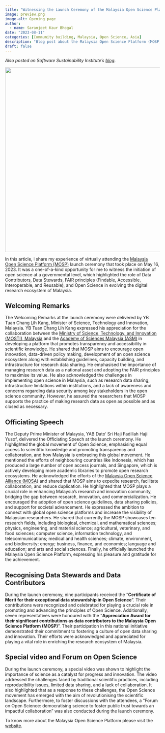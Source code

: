 ```yaml
---
title: "Witnessing the Launch Ceremony of the Malaysia Open Science Platform (MOSP)"
image: preview.png
image-alt: Opening page
author:
  - name: Saranjeet Kaur Bhogal
date: "2023-08-11"
categories: [Community building, Malaysia, Open Science, Asia]
description: "Blog post about the Malaysia Open Science Platform (MOSP) launch ceremony."
draft: false
---
```


*Also posted on Software Sustainability Institute's [blog](https://www.software.ac.uk/blog/witnessing-launch-ceremony-malaysia-open-science-platform-mosp)*.

![](preview.png){width="600"}

In this article, I share my experience of virtually attending the [Malaysia Open Science Platform (MOSP)](https://mosp.gov.my) launch ceremony that took place on May 16, 2023. It was a one-of-a-kind opportunity for me to witness the initiation of open science at a governmental level, which highlighted the role of Data Contributors, Data Stewards, FAIR principles (Findable, Accessible, Interoperable, and Reusable), and Open Science in evolving the digital research ecosystem of Malaysia.

## Welcoming Remarks

The Welcoming Remarks at the launch ceremony were delivered by YB Tuan Chang Lih Kang, Minister of Science, Technology and Innovation, Malaysia. YB Tuan Chang Lih Kang expressed his appreciation for the collaboration between the [Ministry of Science, Technology, and Innovation (MOSTI), Malaysia](https://www.mosti.gov.my/en/) and the [Academy of Sciences Malaysia (ASM)](https://www.akademisains.gov.my) in developing a platform that promotes transparency and accessibility in scientific knowledge. He shared that MOSP aims to encourage open innovation, data-driven policy making, development of an open science ecosystem along with establishing guidelines, capacity building, and infrastructure for research data sharing. He emphasised the importance of managing research data as a national asset and adopting the FAIR principles to maximise its value. He also acknowledged the challenges in implementing open science in Malaysia, such as research data sharing, infrastructure limitations within institutions, and a lack of awareness and concerns regarding data security among key stakeholders in the open science community. However, he assured the researchers that MOSP supports the practice of making research data as open as possible and as closed as necessary.

## Officiating Speech

The Deputy Prime Minister of Malaysia, YAB Dato’ Sri Haji Fadillah Haji Yusof, delivered the Officiating Speech at the launch ceremony. He highlighted the global movement of Open Science, emphasising equal access to scientific knowledge and promoting transparency and collaboration, and how Malaysia is embracing this global movement. He mentioned the efforts of neighbouring countries like Indonesia, which has produced a large number of open access journals, and Singapore, which is actively developing more academic libraries to promote open research ecosystems. He acknowledged the efforts of the [Malaysia Open Science Alliance (MOSA)](https://www.akademisains.gov.my/mosp/about/malaysia-open-science-alliance/) and shared that MOSP aims to expedite research, facilitate collaboration, and reduce duplication. He highlighted that MOSP plays a crucial role in enhancing Malaysia's research and innovation community, bridging the gap between research, innovation, and commercialization. He encouraged the adoption of open science guidelines, data sharing policies, and support for societal advancement. He expressed the ambition to connect with global open science platforms and increase the visibility of Malaysian researchers. He shared that currently the MOSP showcases ten research fields, including biological, chemical, and mathematical sciences; physics, engineering, and material science; agricultural, veterinary, and food sciences; computer science, information technology, and telecommunications; medical and health sciences; climate, environment, and biodiversity; energy; business, finance, and economics; language and education; and arts and social sciences. Finally, he officially launched the Malaysia Open Science Platform, expressing his pleasure and gratitude for the achievement.

## Recognising Data Stewards and Data Contributors

During the launch ceremony, nine participants received the “**Certificate of Merit for their exceptional data stewardship in Open Science**”. Their contributions were recognized and celebrated for playing a crucial role in promoting and advancing the principles of Open Science. Additionally, seven representatives were honoured with the “**Appreciation Award for their significant contributions as data contributors to the Malaysia Open Science Platform (MOSP)**”. Their participation in this national initiative demonstrated their commitment to fostering a culture of open data sharing and innovation. Their efforts were acknowledged and appreciated for playing a vital role in enriching the research ecosystem of Malaysia.

## Special video and Forum on Open Science

During the launch ceremony, a special video was shown to highlight the importance of science as a catalyst for progress and innovation. The video addressed the challenges faced by traditional scientific practices, including reproducibility issues, limited data sharing, and a lack of collaboration. It also highlighted that as a response to these challenges, the Open Science movement has emerged with the aim of revolutionising the scientific landscape. Furthermore, to foster discussions with the attendees, a “Forum on Open Science: democratising science to foster public trust towards an impactful collaboration” was also conducted during the launch ceremony.

To know more about the Malaysia Open Science Platform please visit the [website](https://mosp.gov.my).